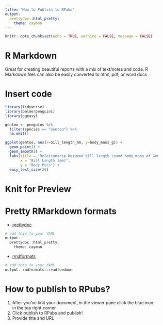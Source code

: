 ```yaml
---
title: "How to Publish to RPubs"
output:
  prettydoc::html_pretty:
    theme: cayman
---
```


```r
knitr::opts_chunk$set(echo = TRUE, warning = FALSE, message = FALSE)
```

# R Markdown
Great for creating beautiful reports with a mix of text/notes and code. R Markdown files can also be easily converted to html, pdf, or word docs

# Insert code
```r
library(tidyverse)
library(palmerpenguins)
library(ggeasy)

gentoo <- penguins %>%
  filter(species == "Gentoo") %>%
  na.omit()

ggplot(gentoo, aes(x=bill_length_mm, y=body_mass_g)) +
  geom_point() +
  geom_smooth() +
  labs(title = "Relationship between bill length \nand body mass of Gentoo penguins",
       x = "Bill Length (mm)",
       y = "Body Mass") +
  easy_text_size(20)
```

# Knit for Preview

# Pretty RMarkdown formats
- [prettydoc](https://github.com/yixuan/prettydoc)
```r
# add this to your YAML
output:
  prettydoc::html_pretty:
    theme: cayman
```

- [rmdformats](https://github.com/juba/rmdformats)
```r
# add this to your YAML
output: rmdformats::readthedown
```

# How to publish to RPubs?

1. After you've knit your document, in the viewer pane click the blue icon in the top right corner
2. Click publish to RPubs and publish!
3. Provide title and URL 